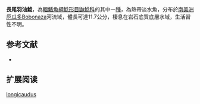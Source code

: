 {{Speciesbox
| name = 長尾羽油鯰
| image = 
| image_width = 250px
| status = NE
| status_system = IUCN3.1
| genus = Imparfinis
| species = longicaudus
| authority = [[Boulenger|Boulenger]], 1887
| synonyms = *''Pimelodus longicauda '',Boulenger, 1887 
*''Rhamdia longicauda '',Boulenger, 1887 
}}

'''長尾羽油鯰'''，為[[輻鰭魚綱|輻鰭魚綱]][[鯰形目|鯰形目]][[鼬鯰科|鼬鯰科]]的其中一[[種|種]]，為熱帶淡水魚，分布於[[南美洲|南美洲]][[厄瓜多|厄瓜多]]Bobonaza河流域，體長可達11.7公分，棲息在岩石底質底層水域，生活習性不明。

==参考文献==
*{{FishBase_species|genus=Imparfinis|species=longicaudus|year=2015|month=6}}

== 扩展阅读 ==
{{refbegin}}
{{wikispecies-inline|Imparfinis longicaudus|長尾羽油鯰}}
{{refend}}
{{Taxonbar|from=Q6430405}}

[[Category:羽油鯰屬|longicaudus]]